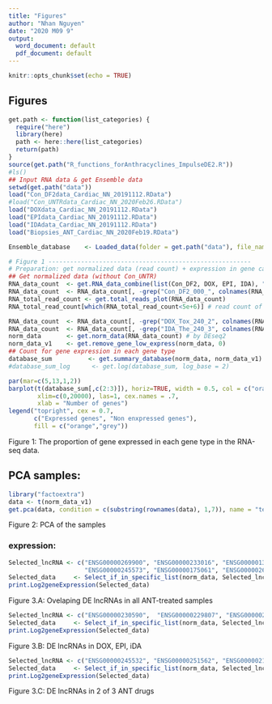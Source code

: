 ```yaml
---
title: "Figures"
author: "Nhan Nguyen"
date: "2020 M09 9"
output:
  word_document: default
  pdf_document: default
---
```


```r
knitr::opts_chunk$set(echo = TRUE)
```

## Figures

```r
get.path <- function(list_categories) {
  require("here")
  library(here)
  path <- here::here(list_categories)
  return(path)
}
source(get.path("R_functions_forAnthracyclines_ImpulseDE2.R"))
#ls()
## Input RNA data & get Ensemble data
setwd(get.path("data"))
load("Con_DF2data_Cardiac_NN_20191112.RData")
#load("Con_UNTRdata_Cardiac_NN_2020Feb26.RData")
load("DOXdata_Cardiac_NN_20191112.RData")
load("EPIdata_Cardiac_NN_20191112.RData") 
load("IDAdata_Cardiac_NN_20191112.RData")
load("Biopsies_ANT_Cardiac_NN_2020Feb19.RData")

Ensemble_database    <- Loaded_data(folder = get.path("data"), file_name = "Ensemble_mart_export_NN_20190815.txt")

# Figure 1 --------------------------------------------------------
# Preparation: get normalized data (read count) + expression in gene categorical in plot (Figure 1.A) ---------------------------
## Get normalized data (without Con_UNTR)
RNA_data_count  <- get.RNA_data_combine(list(Con_DF2, DOX, EPI, IDA), "expected_count")
RNA_data_count  <- RNA_data_count[, -grep("Con_DF2_000_", colnames(RNA_data_count))]
RNA_total_read_count <- get.total_reads_plot(RNA_data_count) 
RNA_total_read_count[which(RNA_total_read_count<5e+6)] # read count of DOX_Tox_240_2, IDA_The_240_3 < 5 milions (5e+6) read count

RNA_data_count  <- RNA_data_count[, -grep("DOX_Tox_240_2", colnames(RNA_data_count))]
RNA_data_count  <- RNA_data_count[, -grep("IDA_The_240_3", colnames(RNA_data_count))]
norm_data       <- get.norm_data(RNA_data_count) # by DEseq2
norm_data_v1    <- get.remove_gene_low_express(norm_data, 0)
## Count for gene expression in each gene type
database_sum          <- get.summary_database(norm_data, norm_data_v1)
#database_sum_log      <- get.log(database_sum, log_base = 2)

par(mar=c(5,13,1,2))
barplot(t(database_sum[,c(2:3)]), horiz=TRUE, width = 0.5, col = c("orange","grey"),
        xlim=c(0,20000), las=1, cex.names = .7, 
        xlab = "Number of genes")
legend("topright", cex = 0.7, 
       c("Expressed genes", "Non enxpressed genes"), 
       fill = c("orange","grey"))

```
Figure 1: The proportion of gene expressed in each gene type in the RNA-seq data.

## PCA samples:
```r
library("factoextra")
data <- t(norm_data_v1)
get.pca(data, condition = c(substring(rownames(data), 1,7)), name = "test")
```
Figure 2: PCA of the samples

### expression:
```r
Selected_lncRNA <- c("ENSG00000269900", "ENSG00000233016", "ENSG00000130600",
                     "ENSG00000245573", "ENSG00000175061", "ENSG00000267107")
Selected_data     <- Select_if_in_specific_list(norm_data, Selected_lncRNA)
print.Log2geneExpression(Selected_data)
```
Figure 3.A: Ovelaping DE lncRNAs in all ANT-treated samples

```r
Selected_lncRNA <- c("ENSG00000230590",  "ENSG00000229807", "ENSG00000267322",  "ENSG00000269821")
Selected_data     <- Select_if_in_specific_list(norm_data, Selected_lncRNA)
print.Log2geneExpression(Selected_data)
```
Figure 3.B: DE lncRNAs in DOX, EPI, iDA

```r
Selected_lncRNA <- c("ENSG00000245532", "ENSG00000251562", "ENSG00000214548", "ENSG00000265043")
Selected_data     <- Select_if_in_specific_list(norm_data, Selected_lncRNA)
print.Log2geneExpression(Selected_data)
```
Figure 3.C: DE lncRNAs in 2 of 3 ANT drugs

